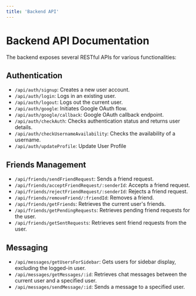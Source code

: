 ```yaml
---
title: 'Backend API'
---
```


# Backend API Documentation

The backend exposes several RESTful APIs for various functionalities:

## Authentication

* `/api/auth/signup`: Creates a new user account.
* `/api/auth/login`: Logs in an existing user.
* `/api/auth/logout`: Logs out the current user.
* `/api/auth/google`: Initiates Google OAuth flow.
* `/api/auth/google/callback`: Google OAuth callback endpoint.
* `/api/auth/checkAuth`: Checks authentication status and returns user details.
* `/api/auth/checkUsernameAvailability`: Checks the availability of a username.
* `/api/auth/updateProfile`: Update User Profile


## Friends Management

* `/api/friends/sendFriendRequest`: Sends a friend request.
* `/api/friends/acceptFriendRequest/:senderId`: Accepts a friend request.
* `/api/friends/rejectFriendRequest/:senderId`: Rejects a friend request.
* `/api/friends/removeFriend/:friendId`: Removes a friend.
* `/api/friends/getFriends`: Retrieves the current user's friends.
* `/api/friends/getPendingRequests`: Retrieves pending friend requests for the user.
* `/api/friends/getSentRequests`: Retrieves sent friend requests from the user.

## Messaging

* `/api/messages/getUsersForSidebar`: Gets users for sidebar display, excluding the logged-in user.
* `/api/messages/getMessages/:id`: Retrieves chat messages between the current user and a specified user.
* `/api/messages/sendMessage/:id`: Sends a message to a specified user.